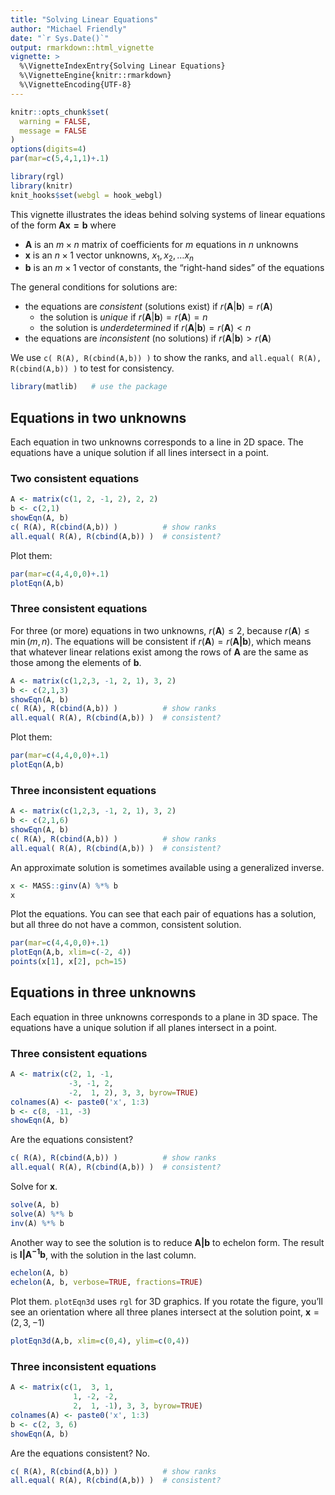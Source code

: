 ---
title: "Solving Linear Equations"
author: "Michael Friendly"
date: "`r Sys.Date()`"
output: rmarkdown::html_vignette
vignette: >
  %\VignetteIndexEntry{Solving Linear Equations}
  %\VignetteEngine{knitr::rmarkdown}
  %\VignetteEncoding{UTF-8}
---

```{r nomessages, echo = FALSE}
knitr::opts_chunk$set(
  warning = FALSE,
  message = FALSE
)
options(digits=4)
par(mar=c(5,4,1,1)+.1)
```
```{r setuprgl, echo=FALSE}
library(rgl)
library(knitr)
knit_hooks$set(webgl = hook_webgl)
```


This vignette illustrates the ideas behind solving systems of linear equations of the form $\mathbf{A x = b}$
where 

- $\mathbf{A}$ is an $m \times n$ matrix of coefficients for $m$ equations in $n$ unknowns
- $\mathbf{x}$ is an $n \times 1$ vector unknowns, $x_1, x_2, \dots x_n$
- $\mathbf{b}$ is an $m \times 1$ vector of constants, the "right-hand sides" of the equations

The general conditions for solutions are:

- the equations are *consistent* (solutions exist) if $r( \mathbf{A} | \mathbf{b}) = r( \mathbf{A})$
    - the solution is *unique* if $r( \mathbf{A} | \mathbf{b}) = r( \mathbf{A}) = n$
    - the solution is *underdetermined* if $r( \mathbf{A} | \mathbf{b}) = r( \mathbf{A}) < n$
- the equations are *inconsistent* (no solutions) if $r( \mathbf{A} | \mathbf{b}) > r( \mathbf{A})$

We use `c( R(A), R(cbind(A,b)) )` to show the ranks, and `all.equal( R(A), R(cbind(A,b)) )` to test
for consistency.

```{r}
library(matlib)   # use the package
```
## Equations in two unknowns

Each equation in two unknowns corresponds to a line in 2D space. The equations
have a unique solution if all lines intersect in a point.

### Two consistent equations
```{r}
A <- matrix(c(1, 2, -1, 2), 2, 2)
b <- c(2,1)
showEqn(A, b)
c( R(A), R(cbind(A,b)) )          # show ranks
all.equal( R(A), R(cbind(A,b)) )  # consistent?

```
Plot them:
```{r, echo=2}
par(mar=c(4,4,0,0)+.1)
plotEqn(A,b)
```

### Three consistent equations

For three (or more) equations in two unknowns, $r(\mathbf{A}) \le 2$, because  $r(\mathbf{A}) \le \min(m,n)$.
The equations will be consistent
if $r(\mathbf{A}) = r(\mathbf{A | b})$, which means that whatever linear relations
exist among the rows of $\mathbf{A}$ are the same as those among the elements of $\mathbf{b}$.
```{r}
A <- matrix(c(1,2,3, -1, 2, 1), 3, 2)
b <- c(2,1,3)
showEqn(A, b)
c( R(A), R(cbind(A,b)) )          # show ranks
all.equal( R(A), R(cbind(A,b)) )  # consistent?
```
Plot them:
```{r, echo=2}
par(mar=c(4,4,0,0)+.1)
plotEqn(A,b)
```

### Three inconsistent equations

```{r}
A <- matrix(c(1,2,3, -1, 2, 1), 3, 2)
b <- c(2,1,6)
showEqn(A, b)
c( R(A), R(cbind(A,b)) )          # show ranks
all.equal( R(A), R(cbind(A,b)) )  # consistent?
```
An approximate solution is sometimes available using a generalized inverse.
```{r}
x <- MASS::ginv(A) %*% b
x
```


Plot the equations. You can see that each pair of equations has a solution,
but all three do not have a common, consistent solution.
```{r, echo=2:3}
par(mar=c(4,4,0,0)+.1)
plotEqn(A,b, xlim=c(-2, 4))
points(x[1], x[2], pch=15)
```



## Equations in three unknowns

Each equation in three unknowns corresponds to a plane in 3D space. The equations
have a unique solution if all planes intersect in a point.

### Three consistent equations

```{r}
A <- matrix(c(2, 1, -1,
             -3, -1, 2,
             -2,  1, 2), 3, 3, byrow=TRUE)
colnames(A) <- paste0('x', 1:3)
b <- c(8, -11, -3)
showEqn(A, b)
```

Are the equations consistent?
```{r}
c( R(A), R(cbind(A,b)) )          # show ranks
all.equal( R(A), R(cbind(A,b)) )  # consistent?
```
Solve for $\mathbf{x}$.  

```{r}
solve(A, b)
solve(A) %*% b
inv(A) %*% b
```

Another way to see the solution is to reduce $\mathbf{A | b}$ to echelon form. The result is $\mathbf{I | A^{-1}b}$,
with the solution in the last column. 

```{r}
echelon(A, b)
echelon(A, b, verbose=TRUE, fractions=TRUE)
```

Plot them.  `plotEqn3d` uses `rgl` for 3D graphics.  If you rotate the figure, you'll see an orientation
where all three planes intersect at the solution point, $\mathbf{x} = (2, 3, -1)$ 
```{r plotEqn1, webgl=TRUE}
plotEqn3d(A,b, xlim=c(0,4), ylim=c(0,4))
```

### Three inconsistent equations

```{r}
A <- matrix(c(1,  3, 1,
              1, -2, -2,
              2,  1, -1), 3, 3, byrow=TRUE)
colnames(A) <- paste0('x', 1:3)
b <- c(2, 3, 6)
showEqn(A, b)
```
Are the equations consistent? No.
```{r}
c( R(A), R(cbind(A,b)) )          # show ranks
all.equal( R(A), R(cbind(A,b)) )  # consistent?
```

